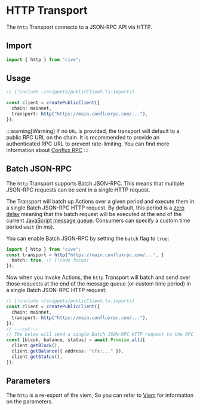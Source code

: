 # HTTP Transport

The `http` Transport connects to a JSON-RPC API via HTTP.

## Import

```ts twoslash
import { http } from "cive";
```

## Usage

```ts twoslash
// [!include ~/snippets/publicClient.ts:imports]

const client = createPublicClient({
  chain: mainnet,
  transport: http("https://main.confluxrpc.com/..."),
});
```

:::warning[Warning]
If no `URL` is provided, the transport will default to a public RPC URL on the chain. It is recommended to provide an authenticated RPC URL to prevent rate-limiting. You can find more information about [Conflux RPC](https://doc.confluxnetwork.org/docs/core/conflux_rpcs)
:::

## Batch JSON-RPC

The `http` Transport supports Batch JSON-RPC. This means that multiple JSON-RPC requests can be sent in a single HTTP request.

The Transport will batch up Actions over a given period and execute them in a single Batch JSON-RPC HTTP request. By default, this period is a [zero delay](https://developer.mozilla.org/en-US/docs/Web/JavaScript/Event_loop#zero_delays) meaning that the batch request will be executed at the end of the current [JavaScript message queue](https://developer.mozilla.org/en-US/docs/Web/JavaScript/Event_loop#queue). Consumers can specify a custom time period `wait` (in ms).

You can enable Batch JSON-RPC by setting the `batch` flag to `true`:

```ts twoslash
import { http } from "cive";
const transport = http("https://main.confluxrpc.com/...", {
  batch: true, // [!code focus]
});
```

Now when you invoke Actions, the `http` Transport will batch and send over those requests at the end of the message queue (or custom time period) in a single Batch JSON-RPC HTTP request:

```ts twoslash
// [!include ~/snippets/publicClient.ts:imports]
const client = createPublicClient({
  chain: mainnet,
  transport: http("https://main.confluxrpc.com/..."),
});
// ---cut---
// The below will send a single Batch JSON-RPC HTTP request to the RPC Provider.
const [blcok, balance, status] = await Promise.all([
  client.getBlock(),
  client.getBalance({ address: "cfx:..." }),
  client.getStatus(),
]);
```

## Parameters

The `http` is a re-export of the viem, So you can refer to [Viem](https://viem.sh/docs/clients/transports/http) for information on the parameters.
